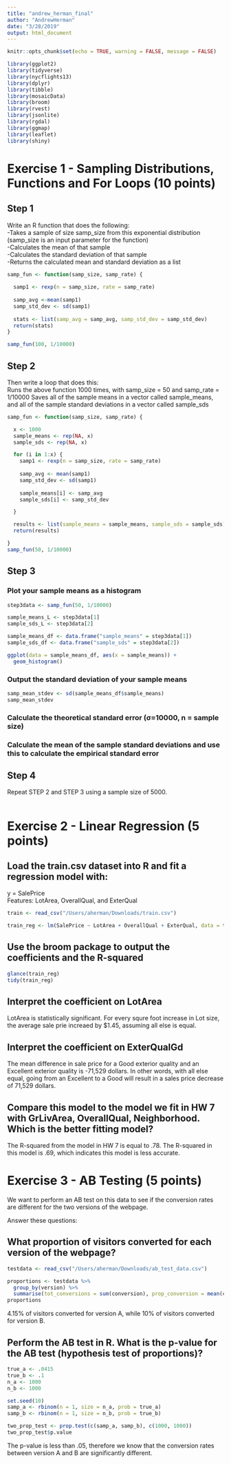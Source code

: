 ```yaml
---
title: "andrew_herman_final"
author: "AndrewHerman"
date: "3/28/2019"
output: html_document
---
```


```r
knitr::opts_chunk$set(echo = TRUE, warning = FALSE, message = FALSE)
```

```r
library(ggplot2)
library(tidyverse)
library(nycflights13)
library(dplyr)
library(tibble)
library(mosaicData)
library(broom)
library(rvest)
library(jsonlite)
library(rgdal)
library(ggmap)
library(leaflet)
library(shiny)
```

# Exercise 1 - Sampling Distributions, Functions and For Loops (10 points)  

## Step 1  
Write an R function that does the following:  
-Takes a sample of size samp_size from this exponential distribution (samp_size is an input parameter for the function)  
-Calculates the mean of that sample  
-Calculates the standard deviation of that sample  
-Returns the calculated mean and standard deviation as a list  

```r

samp_fun <- function(samp_size, samp_rate) {
  
  samp1 <- rexp(n = samp_size, rate = samp_rate)
  
  samp_avg <-mean(samp1)
  samp_std_dev <- sd(samp1)
  
  stats <- list(samp_avg = samp_avg, samp_std_dev = samp_std_dev)
  return(stats)
}

samp_fun(100, 1/10000)
```

## Step 2
Then write a loop that does this:  
Runs the above function 1000 times, with samp_size = 50 and samp_rate = 1/10000
Saves all of the sample means in a vector called sample_means, and all of the sample standard deviations in a vector called sample_sds

```r
samp_fun <- function(samp_size, samp_rate) {

  x <- 1000
  sample_means <- rep(NA, x)
  sample_sds <- rep(NA, x)

  for (i in 1:x) {
    samp1 <- rexp(n = samp_size, rate = samp_rate)
    
    samp_avg <- mean(samp1)
    samp_std_dev <- sd(samp1)
  
    sample_means[i] <- samp_avg
    sample_sds[i] <- samp_std_dev

  }

  results <- list(sample_means = sample_means, sample_sds = sample_sds)
  return(results)  

}
samp_fun(50, 1/10000)
```


## Step 3  

### Plot your sample means as a histogram  

```r
step3data <- samp_fun(50, 1/10000)

sample_means_L <- step3data[1]
sample_sds_L <- step3data[2]

sample_means_df <- data.frame("sample_means" = step3data[1])
sample_sds_df <- data.frame("sample_sds" = step3data[2])

ggplot(data = sample_means_df, aes(x = sample_means)) +
  geom_histogram()

```


### Output the standard deviation of your sample means  

```r
samp_mean_stdev <- sd(sample_means_df$sample_means)
samp_mean_stdev
```

### Calculate the theoretical standard error (σ=10000, n = sample size)  



### Calculate the mean of the sample standard deviations and use this to calculate the empirical standard error  





## Step 4  
Repeat STEP 2 and STEP 3 using a sample size of 5000.



```r

```



# Exercise 2 - Linear Regression (5 points)  

## Load the train.csv dataset into R and fit a regression model with:
y = SalePrice  
Features: LotArea, OverallQual, and ExterQual  

```r
train <- read_csv("/Users/aherman/Downloads/train.csv")

train_reg <- lm(SalePrice ~ LotArea + OverallQual + ExterQual, data = train)


```

## Use the broom package to output the coefficients and the R-squared

```r
glance(train_reg)
tidy(train_reg)
```

## Interpret the coefficient on LotArea  
LotArea is statistically significant.  For every squre foot increase in Lot size, the average sale prie increaed by $1.45, assuming all else is equal.  

## Interpret the coefficient on ExterQualGd
The mean difference in sale price for a Good exterior quality and an Excellent exterior quality is -71,529 dollars.  In other words, with all else equal, going from an Excellent to a Good will result in a sales price decrease of 71,529 dollars.

## Compare this model to the model we fit in HW 7 with GrLivArea, OverallQual, Neighborhood. Which is the better fitting model?  
The R-squared from the model in HW 7 is equal to .78.  The R-squared in this model is .69, which indicates this model is less accurate.

# Exercise 3 - AB Testing (5 points)  
We want to perform an AB test on this data to see if the conversion rates are different for the two versions of the webpage.

Answer these questions:

## What proportion of visitors converted for each version of the webpage?

```r
testdata <- read_csv("/Users/aherman/Downloads/ab_test_data.csv")

proportions <- testdata %>%
  group_by(version) %>%
  summarise(tot_conversions = sum(conversion), prop_conversion = mean(conversion))
proportions 

```

4.15% of visitors converted for version A, while 10% of visitors converted for version B.

## Perform the AB test in R. What is the p-value for the AB test (hypothesis test of proportions)?

```r
true_a <- .0415
true_b <- .1
n_a <- 1000
n_b <- 1000

set.seed(10)
samp_a <- rbinom(n = 1, size = n_a, prob = true_a)
samp_b <- rbinom(n = 1, size = n_b, prob = true_b)

two_prop_test <- prop.test(c(samp_a, samp_b), c(1000, 1000))
two_prop_test$p.value
```
The p-value is less than .05, therefore we know that the conversion rates between version A and B are significantly different.

